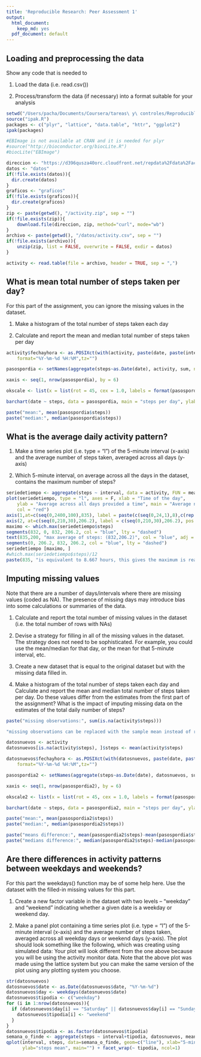 ```yaml
---
title: 'Reproducible Research: Peer Assessment 1'
output:
  html_document:
    keep_md: yes
  pdf_document: default
---
```



## Loading and preprocessing the data

Show any code that is needed to 

1. Load the data (i.e. read.csv())

2. Process/transform the data (if necessary) into a format suitable for your analysis

```r
setwd("/Users/pacha/Documents/Coursera/tareas\ y\ controles/Reproducible\ Research/Course\ Project/")
source("ipak.R")
packages <- c("plyr", "lattice", "data.table", "httr", "ggplot2")
ipak(packages)

#EBImage is not available at CRAN and it is needed for plyr
#source("http://bioconductor.org/biocLite.R")
#biocLite("EBImage")

direccion <- "https://d396qusza40orc.cloudfront.net/repdata%2Fdata%2Factivity.zip"
datos <- "datos"
if(!file.exists(datos)){
  dir.create(datos)
} 
graficos <- "graficos" 
if(!file.exists(graficos)){
  dir.create(graficos)
}
zip <- paste(getwd(), "/activity.zip", sep = "")
if(!file.exists(zip)){
	download.file(direccion, zip, method="curl", mode="wb")
}
archivo <- paste(getwd(), "/datos/activity.csv", sep = "")
if(!file.exists(archivo)){
	unzip(zip, list = FALSE, overwrite = FALSE, exdir = datos)
}

activity <- read.table(file = archivo, header = TRUE, sep = ",")
```

## What is mean total number of steps taken per day?

For this part of the assignment, you can ignore the missing values in the dataset.

1. Make a histogram of the total number of steps taken each day

2. Calculate and report the mean and median total number of steps taken per day

```r
activity$fechayhora <- as.POSIXct(with(activity, paste(date, paste(interval %/% 100, interval %% 100, sep=":"))),
    format="%Y-%m-%d %H:%M",tz="")

pasospordia <- setNames(aggregate(steps~as.Date(date), activity, sum, na.rm = TRUE), c("date","steps"))

xaxis <- seq(1, nrow(pasospordia), by = 6)

okscale <- list(x = list(rot = 45, cex = 1.0, labels = format(pasospordia$date, "%d-%b-%Y")[xaxis], at = xaxis))

barchart(date ~ steps, data = pasospordia, main = "steps per day", ylab = "steps", xlab = "date", scales = okscale, horizontal = F)

paste("mean:", mean(pasospordia$steps))
paste("median:", median(pasospordia$steps))
```

## What is the average daily activity pattern?

1. Make a time series plot (i.e. type = "l") of the 5-minute interval (x-axis) and the average number of steps taken, averaged across all days (y-axis)

2. Which 5-minute interval, on average across all the days in the dataset, contains the maximum number of steps?

```r
seriedetiempo <- aggregate(steps ~ interval, data = activity, FUN = mean)
plot(seriedetiempo, type = "l", axes = F, xlab = "Time of the day", 
    ylab = "Average across all days provided a time", main = "Average number of steps taken", 
    col = "red")
axis(1,at=c(seq(0,2400,100),835), label = paste(c(seq(0,24,1),8),c(rep(":00",25),":40"),sep=""), pos = 0)
axis(2, at=c(seq(0,210,30),206.2), label = c(seq(0,210,30),206.2), pos = 0)
maximo <- which.max(seriedetiempo$steps)
segments(832, 0, 832, 206.2, col = "blue", lty = "dashed")
text(835,200, "max average of steps: (832,206.2)", col = "blue", adj = c(-.1, -.1))
segments(0, 206.2, 832, 206.2, col = "blue", lty = "dashed")
seriedetiempo [maximo, ]
#which.max(seriedetiempo$steps)/12
paste(835, "is equivalent to 8.667 hours, this gives the maximum is reached at 8:40 am")
```

## Imputing missing values

Note that there are a number of days/intervals where there are missing values (coded as NA). The presence of missing days may introduce bias into some calculations or summaries of the data.

1. Calculate and report the total number of missing values in the dataset (i.e. the total number of rows with NAs)

2. Devise a strategy for filling in all of the missing values in the dataset. The strategy does not need to be sophisticated. For example, you could use the mean/median for that day, or the mean for that 5-minute interval, etc.

3. Create a new dataset that is equal to the original dataset but with the missing data filled in.

4. Make a histogram of the total number of steps taken each day and Calculate and report the mean and median total number of steps taken per day. Do these values differ from the estimates from the first part of the assignment? What is the impact of imputing missing data on the estimates of the total daily number of steps?

```r
paste("missing observations:", sum(is.na(activity$steps)))

"missing observations can be replaced with the sample mean instead of replacing them by zero (the 1st won't bias the estimates while the 2nd will)"

datosnuevos <- activity
datosnuevos[is.na(activity$steps), ]$steps <- mean(activity$steps)

datosnuevos$fechayhora <- as.POSIXct(with(datosnuevos, paste(date, paste(interval %/% 100, interval %% 100, sep=":"))),
    format="%Y-%m-%d %H:%M",tz="")

pasospordia2 <- setNames(aggregate(steps~as.Date(date), datosnuevos, sum, na.rm = TRUE), c("date","steps"))

xaxis <- seq(1, nrow(pasospordia2), by = 6)

okscale2 <- list(x = list(rot = 45, cex = 1.0, labels = format(pasospordia2$date, "%d-%b-%Y")[xaxis], at = xaxis))

barchart(date ~ steps, data = pasospordia2, main = "steps per day", ylab = "steps", xlab = "date", scales = okscale2, horizontal = F)

paste("mean:", mean(pasospordia2$steps))
paste("median:", median(pasospordia2$steps))

paste("means difference:", mean(pasospordia2$steps)-mean(pasospordia$steps))
paste("medians difference:", median(pasospordia2$steps)-median(pasospordia$steps))
```

## Are there differences in activity patterns between weekdays and weekends?

For this part the weekdays() function may be of some help here. Use the dataset with the filled-in missing values for this part.

1. Create a new factor variable in the dataset with two levels – “weekday” and “weekend” indicating whether a given date is a weekday or weekend day.

2. Make a panel plot containing a time series plot (i.e. type = "l") of the 5-minute interval (x-axis) and the average number of steps taken, averaged across all weekday days or weekend days (y-axis). The plot should look something like the following, which was creating using simulated data:
Your plot will look different from the one above because you will be using the activity monitor data. Note that the above plot was made using the lattice system but you can make the same version of the plot using any plotting system you choose.

```r
str(datosnuevos)
datosnuevos$date <- as.Date(datosnuevos$date, "%Y-%m-%d")
datosnuevos$day <- weekdays(datosnuevos$date)
datosnuevos$tipodia <- c("weekday")
for (i in 1:nrow(datosnuevos)){
  if (datosnuevos$day[i] == "Saturday" || datosnuevos$day[i] == "Sunday"){
    datosnuevos$tipodia[i] <- "weekend"
  }
}
datosnuevos$tipodia <- as.factor(datosnuevos$tipodia)
semana_o_finde <- aggregate(steps ~ interval+tipodia, datosnuevos, mean)
qplot(interval, steps, data=semana_o_finde, geom=c("line"), xlab="5-min intervals", 
      ylab="steps mean", main="") + facet_wrap(~ tipodia, ncol=1)
```